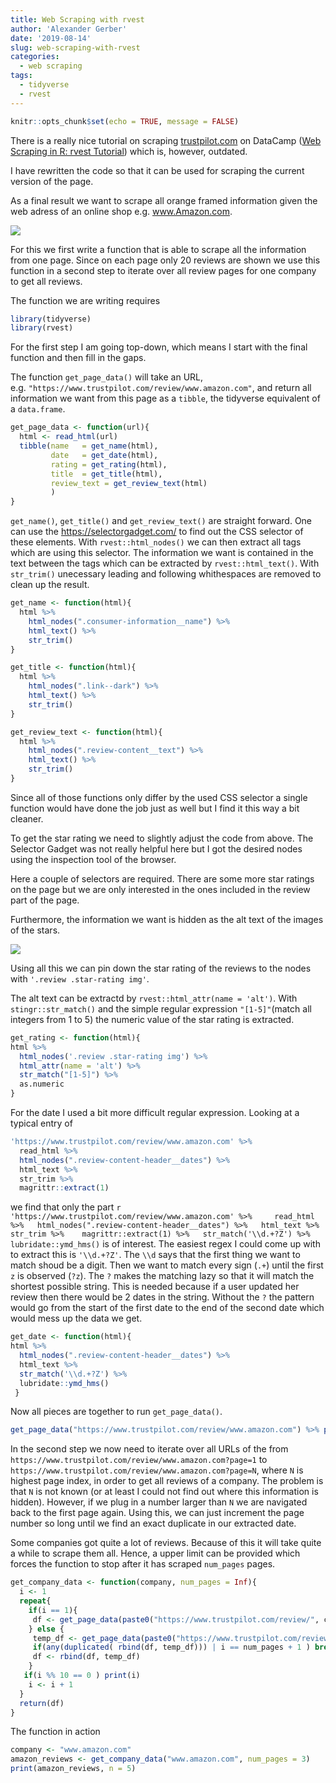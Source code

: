 ```yaml
---
title: Web Scraping with rvest
author: 'Alexander Gerber'
date: '2019-08-14'
slug: web-scraping-with-rvest
categories:
  - web scraping
tags:
  - tidyverse
  - rvest
---
```


```r
knitr::opts_chunk$set(echo = TRUE, message = FALSE)
```

There is a really nice tutorial on scraping [trustpilot.com]() on DataCamp ([Web Scraping in R: rvest Tutorial](https://www.datacamp.com/community/tutorials/r-web-scraping-rvest)) which is, however, outdated.

I have rewritten the code so that it can be used for scraping the current version of the page.

As a final result we want to scrape all orange framed information  given the web adress of an online shop e.g. [www.Amazon.com]().

![](/post/web_scraping _with_rvest/figure-html/trustpilot.PNG)

For this we first write a function that is able to scrape all the information from one page. 
Since on each page only 20 reviews are shown we use this function in a second step to iterate over all review pages for one company to get all reviews. 

The function we are writing requires

```r
library(tidyverse)
library(rvest)
```


For the first step I am going top-down, which means I start with the final function and then fill in the gaps. 

The function `get_page_data()` will take an URL, e.g. `"https://www.trustpilot.com/review/www.amazon.com"`, and return all information we want from this page as a `tibble`, the tidyverse equivalent of a `data.frame`. 

```r
get_page_data <- function(url){
  html <- read_html(url) 
  tibble(name   = get_name(html),
         date   = get_date(html),
         rating = get_rating(html), 
         title  = get_title(html), 
         review_text = get_review_text(html)
         )
}
```

`get_name()`, `get_title()` and `get_review_text()` are straight forward. One can use 
the [https://selectorgadget.com/](Selector Gadget) to find out the CSS selector of these elements. With `rvest::html_nodes()` we can then extract all tags which are using this selector. The information we want is contained in the text between the tags which can be extracted by `rvest::html_text()`.
With `str_trim()` unecessary leading and following whithespaces are removed to clean up the result.  

```r
get_name <- function(html){
  html %>%
    html_nodes(".consumer-information__name") %>%   
    html_text() %>% 
    str_trim()
}

get_title <- function(html){
  html %>%
    html_nodes(".link--dark") %>%   
    html_text() %>% 
    str_trim()
}

get_review_text <- function(html){
  html %>%
    html_nodes(".review-content__text") %>%   
    html_text() %>% 
    str_trim()
}
```

Since all of those functions only differ by the used CSS selector a single function would have done the job just as well but I find it this way a bit cleaner. 

To get the star rating we need to slightly adjust the code from above. The Selector Gadget was not really helpful here but I got the desired nodes using the inspection tool of the browser.

Here a couple of selectors are required. There are some more star ratings on the page but we are only interested in the ones included in the review part of the page. 

Furthermore, the information we want is hidden as the alt text of the images of the stars. 

![](/post/web_scraping _with_rvest/figure-html/star_rating.PNG)

Using all this we can pin down the star rating of the reviews to the nodes with `'.review .star-rating img'`.

The alt text can be extractd by `rvest::html_attr(name = 'alt')`.
With `stingr::str_match()` and the simple regular expression `"[1-5]"`(match all integers from 1 to 5) the numeric value of the star rating is extracted.

```r
get_rating <- function(html){
html %>%
  html_nodes('.review .star-rating img') %>%   
  html_attr(name = 'alt') %>%
  str_match("[1-5]") %>% 
  as.numeric 
}
```

For the date I used a bit more difficult regular expression. Looking at a typical entry of   

```r
'https://www.trustpilot.com/review/www.amazon.com' %>%  
  read_html %>%
  html_nodes(".review-content-header__dates") %>%
  html_text %>%
  str_trim %>% 
  magrittr::extract(1) 
```

we find that only the part 
`r 'https://www.trustpilot.com/review/www.amazon.com' %>%  
  read_html %>%
  html_nodes(".review-content-header__dates") %>%
  html_text %>%
  str_trim %>% 
  magrittr::extract(1) %>%
  str_match('\\d.+?Z') %>% 
  lubridate::ymd_hms()` 
  is of interest. The easiest regex I could come up with to extract this is `'\\d.+?Z'`. The `\\d` says that the first thing we want to match shoud be a digit. Then we want to match every sign (`.+`) until the first `z` is observed (`?z`). The `?` makes the matching lazy so that it will match the shortest possible string. This is needed because if a user updated her review then there would be 2 dates in the string. Without the `?` the pattern would go from the start of the first date to the end of the second date which would mess up the data we get.  


```r
get_date <- function(html){
html %>%  
  html_nodes(".review-content-header__dates") %>%
  html_text %>%
  str_match('\\d.+?Z') %>% 
  lubridate::ymd_hms()
 }
```

Now all pieces are together to run `get_page_data()`.

```r
get_page_data("https://www.trustpilot.com/review/www.amazon.com") %>% print(n = 5)
```

In the second step we now need to iterate over all URLs of the from 
`https://www.trustpilot.com/review/www.amazon.com?page=1` to `https://www.trustpilot.com/review/www.amazon.com?page=N`, where `N` is highest page index, in order to get all reviews of a company. The problem is that `N` is not known (or at least I could not find out where this information is hidden). However, if we plug in a number larger than `N` we are navigated back to the first page again. Using this, we can just increment the page number so long until we find an exact duplicate in our extracted date. 

Some companies got quite a lot of reviews. Because of this it will take quite a while to scrape them all. Hence, a upper limit can be provided  which forces the function to stop after it has scraped `num_pages` pages. 

```r
get_company_data <- function(company, num_pages = Inf){
  i <- 1
  repeat{
    if(i == 1){
     df <- get_page_data(paste0("https://www.trustpilot.com/review/", company, "?page=",i))
    } else {
     temp_df <- get_page_data(paste0("https://www.trustpilot.com/review/", company, "?page=",i))
     if(any(duplicated( rbind(df, temp_df))) | i == num_pages + 1 ) break
     df <- rbind(df, temp_df)
    }
   if(i %% 10 == 0 ) print(i)
    i <- i + 1
  }
  return(df)
}
```


The function in action

```r
company <- "www.amazon.com"
amazon_reviews <- get_company_data("www.amazon.com", num_pages = 3)
print(amazon_reviews, n = 5)
```















